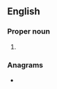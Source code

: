 {{also|GK|Gk.}}

==English==

===Proper noun===
{{en-proper noun}}

# {{abbreviation of|[[Greek]] [[language|Language]]|lang=en}}

===Anagrams===
* {{anagrams|en|a=gk|KG}}